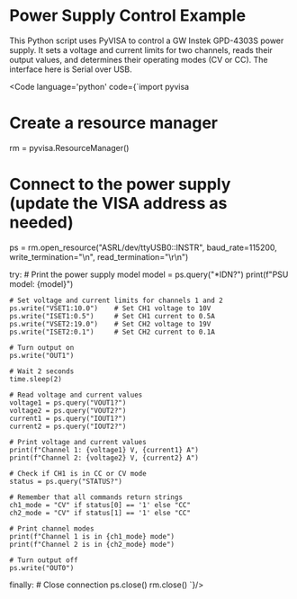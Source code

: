 # Power Supply Control Example

This Python script uses PyVISA to control a GW Instek GPD-4303S power supply.
It sets a voltage and current limits for two channels, reads their output values, and determines their operating modes (CV or CC).
The interface here is Serial over USB.

<Code language='python' code={`import pyvisa

# Create a resource manager
rm = pyvisa.ResourceManager()

# Connect to the power supply (update the VISA address as needed)
ps = rm.open_resource("ASRL/dev/ttyUSB0::INSTR",
                      baud_rate=115200,
                      write_termination="\\n",
                      read_termination="\\r\\n")
        
try:
    # Print the power supply model
    model = ps.query("*IDN?")
    print(f"PSU model: {model}")

    # Set voltage and current limits for channels 1 and 2
    ps.write("VSET1:10.0")    # Set CH1 voltage to 10V
    ps.write("ISET1:0.5")     # Set CH1 current to 0.5A
    ps.write("VSET2:19.0")    # Set CH2 voltage to 19V
    ps.write("ISET2:0.1")     # Set CH2 current to 0.1A

    # Turn output on
    ps.write("OUT1")

    # Wait 2 seconds
    time.sleep(2)

    # Read voltage and current values
    voltage1 = ps.query("VOUT1?")
    voltage2 = ps.query("VOUT2?")
    current1 = ps.query("IOUT1?")
    current2 = ps.query("IOUT2?")

    # Print voltage and current values
    print(f"Channel 1: {voltage1} V, {current1} A")
    print(f"Channel 2: {voltage2} V, {current2} A")

    # Check if CH1 is in CC or CV mode
    status = ps.query("STATUS?")
    
    # Remember that all commands return strings
    ch1_mode = "CV" if status[0] == '1' else "CC"
    ch2_mode = "CV" if status[1] == '1' else "CC"

    # Print channel modes
    print(f"Channel 1 is in {ch1_mode} mode")
    print(f"Channel 2 is in {ch2_mode} mode")

    # Turn output off
    ps.write("OUT0")

finally:
    # Close connection
    ps.close()
    rm.close()
`}/>

